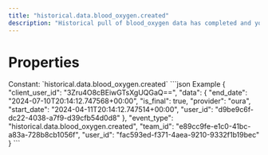 ```yaml
---
title: "historical.data.blood_oxygen.created"
description: "Historical pull of blood_oxygen data has completed and you can now pull data for this resource."
---
```

# Properties
<ResponseField name="event_type" type="const string" required="true">
Constant: `historical.data.blood_oxygen.created`
</ResponseField>
<ResponseField name="team_id" type="string" required="true">
</ResponseField>
<ResponseField name="user_id" type="string" required="true">
</ResponseField>
<ResponseField name="client_user_id" type="string" required="true">
</ResponseField>
<ResponseField name="data" type="HistoricalDataCreated" required="true">
<Expandable title="HistoricalDataCreated" defaultOpen="true">
<ResponseField name="user_id" type="string" required="true">
</ResponseField>
<ResponseField name="start_date" type="string" required="true">
</ResponseField>
<ResponseField name="end_date" type="string" required="true">
</ResponseField>
<ResponseField name="is_final" type="boolean" required="true">
</ResponseField>
<ResponseField name="provider" type="string" required="true">
</ResponseField>
</Expandable>
</ResponseField>
<ResponseExample>
```json Example
{
  "client_user_id": "3Zru4O8cBEiwGTsXgUQGaQ==",
  "data": {
    "end_date": "2024-07-10T20:14:12.747568+00:00",
    "is_final": true,
    "provider": "oura",
    "start_date": "2024-04-11T20:14:12.747514+00:00",
    "user_id": "d9be9c6f-dc22-4038-a7f9-d39cfb54d0d8"
  },
  "event_type": "historical.data.blood_oxygen.created",
  "team_id": "e89cc9fe-e1c0-41bc-a83a-728b8cb1056f",
  "user_id": "fac593ed-f371-4aea-9210-9332f1b19bec"
}
```
</ResponseExample>
